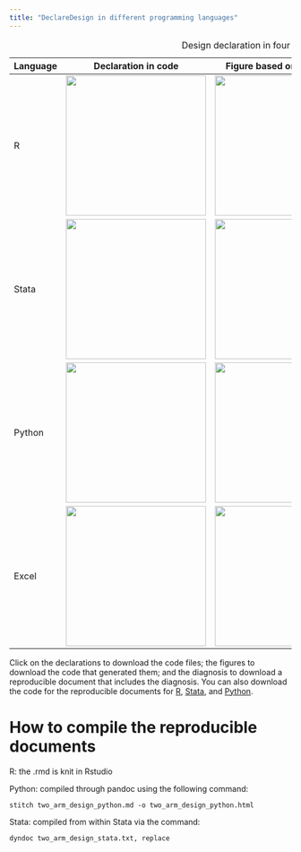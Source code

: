 ```yaml
---
title: "DeclareDesign in different programming languages"
---
```

  
| Language  | Declaration in code                                                         | Figure based on mock data                                       | Diagnosis                                                                 |
| --------  | -------------------                                                         | ------------------------------------------------------------    | ---------                                                                 |
| R         | <a href = "/static/other-languages/two_arm_design_r.r"><img width="250px" src="/static/other-languages/figures/two_arm_design_r_declaration.png"/></a>       | <a href = "/static/other-languages/two_arm_design_r_figure.r"><img width="250px" src="/static/other-languages/figures/two_arm_design_r.png"/></a>       | <a href = "/static/other-languages/two_arm_design_r.html"><img width="250px" src="/static/other-languages/figures/two_arm_design_r_diagnosis.png"/></a>       |
| Stata     | <a href = "/static/other-languages/two_arm_design_stata.do"><img width="250px" src="/static/other-languages/figures/two_arm_design_stata_declaration.png"/></a>    | <a href = "/static/other-languages/two_arm_design_stata.txt"><img width="250px" src="/static/other-languages/figures/two_arm_design_stata.png"/></a>   | <a href = "/static/other-languages/two_arm_design_stata.html"><img width="250px" src="/static/other-languages/figures/two_arm_design_stata_diagnosis.png"/></a>   |
| Python    | <a href = "/static/other-languages/two_arm_design_python.py"><img width="250px" src="/static/other-languages/figures/two_arm_design_python_declaration.png"/></a>   | <a href = "/static/other-languages/two_arm_design_python_figure.py"><img width="250px" src="/static/other-languages/figures/two_arm_design_python.png"/></a>  | <a href = "/static/other-languages/two_arm_design_python.html"><img width="250px" src="/static/other-languages/figures/two_arm_design_python_diagnosis.png"/></a>  |
| Excel     | <a href = "/static/other-languages/two_arm_design_excel.xlsx"><img width="250px" src="/static/other-languages/figures/two_arm_design_excel_declaration.png"/></a>   | <a href = "/static/other-languages/two_arm_design_excel.xlsx"><img width="250px" src="/static/other-languages/figures/two_arm_design_excel.png"/></a>   | <a href = "/static/other-languages/two_arm_design_r.html"><img width="250px" src="/static/other-languages/figures/two_arm_design_excel_diagnosis.png"/></a>   |
Table: Design declaration in four languages

Click on the declarations to download the code files; the figures to download the code that generated them; and the diagnosis to download a reproducible document that includes the diagnosis. You can also download the code for the reproducible documents for [R](/static/other-languages/figures/two_arm_design_r.rmd), [Stata](/static/other-languages/figures/two_arm_design_stata.txt), and [Python](/static/other-languages/figures/two_arm_design_python.md).

# How to compile the reproducible documents

R: the .rmd is knit in Rstudio

Python: compiled through pandoc using the following command:

`stitch two_arm_design_python.md -o two_arm_design_python.html`

Stata: compiled from within Stata via the command:

`dyndoc two_arm_design_stata.txt, replace`
